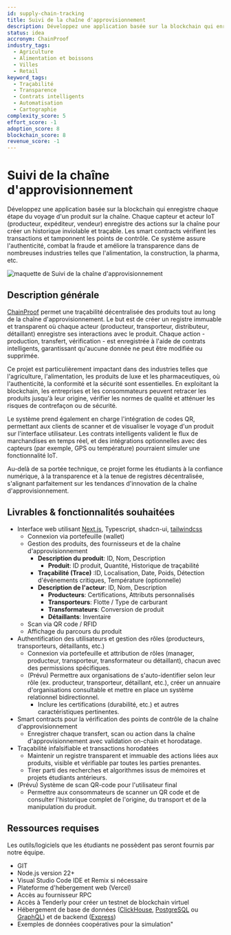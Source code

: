 ```yaml
---
id: supply-chain-tracking
title: Suivi de la chaîne d'approvisionnement
description: Développez une application basée sur la blockchain qui enregistre chaque étape du voyage d'un produit sur la chaîne. Chaque capteur et acteur IoT (producteur, expéditeur, vendeur) enregistre des actions sur la chaîne pour créer un historique inviolable et traçable. Les smart contracts vérifient les transactions et tamponnent les points de contrôle. Ce système assure l'authenticité, combat la fraude et améliore la transparence dans de nombreuses industries telles que l'alimentation, la construction, la pharma, etc.
status: idea
accronym: ChainProof
industry_tags:
  - Agriculture
  - Alimentation et boissons
  - Villes
  - Retail
keyword_tags:
  - Traçabilité
  - Transparence
  - Contrats intelligents
  - Automatisation
  - Cartographie
complexity_score: 5
effort_score: -1
adoption_score: 8
blockchain_score: 8
revenue_score: -1
---
```



# Suivi de la chaîne d'approvisionnement

Développez une application basée sur la blockchain qui enregistre chaque étape du voyage d'un produit sur la chaîne. Chaque capteur et acteur IoT (producteur, expéditeur, vendeur) enregistre des actions sur la chaîne pour créer un historique inviolable et traçable. Les smart contracts vérifient les transactions et tamponnent les points de contrôle. Ce système assure l'authenticité, combat la fraude et améliore la transparence dans de nombreuses industries telles que l'alimentation, la construction, la pharma, etc.

![maquette de Suivi de la chaîne d'approvisionnement](/images/project/supply-chain-tracking.jpg)

## Description générale

[ChainProof](https://chainproof.monark.io) permet une traçabilité décentralisée des produits tout au long de la chaîne d'approvisionnement. Le but est de créer un registre immuable et transparent où chaque acteur (producteur, transporteur, distributeur, détaillant) enregistre ses interactions avec le produit. Chaque action - production, transfert, vérification - est enregistrée à l'aide de contrats intelligents, garantissant qu'aucune donnée ne peut être modifiée ou supprimée.

Ce projet est particulièrement impactant dans des industries telles que l'agriculture, l'alimentation, les produits de luxe et les pharmaceutiques, où l'authenticité, la conformité et la sécurité sont essentielles. En exploitant la blockchain, les entreprises et les consommateurs peuvent retracer les produits jusqu'à leur origine, vérifier les normes de qualité et atténuer les risques de contrefaçon ou de sécurité.

Le système prend également en charge l'intégration de codes QR, permettant aux clients de scanner et de visualiser le voyage d'un produit sur l'interface utilisateur. Les contrats intelligents valident le flux de marchandises en temps réel, et des intégrations optionnelles avec des capteurs (par exemple, GPS ou température) pourraient simuler une fonctionnalité IoT.

Au-delà de sa portée technique, ce projet forme les étudiants à la confiance numérique, à la transparence et à la tenue de registres décentralisée, s'alignant parfaitement sur les tendances d'innovation de la chaîne d'approvisionnement.

## Livrables & fonctionnalités souhaitées

- Interface web utilisant [Next.js](http://next.js/), Typescript, shadcn-ui, [tailwindcss](https://tailwindcss.com/)
   - Connexion via portefeuille (wallet)
   - Gestion des produits, des fournisseurs et de la chaîne d'approvisionnement
      - **Description du produit**: ID, Nom, Description
         - **Produit**: ID produit, Quantité, Historique de traçabilité
      - **Traçabilité (Trace)** :ID, Localisation, Date, Poids, Détection d'événements critiques, Température (optionnelle)
      - **Description de l'acteur**: ID, Nom, Description
         - **Producteurs**: Certifications, Attributs personnalisés
         - **Transporteurs**: Flotte / Type de carburant
         - **Transformateurs**: Conversion de produit
         - **Détaillants**: Inventaire
   - Scan via QR code / RFID
   - Affichage du parcours du produit
- Authentification des utilisateurs et gestion des rôles (producteurs, transporteurs, détaillants, etc.)
   - Connexion via portefeuille et attribution de rôles (manager, producteur, transporteur, transformateur ou détaillant), chacun avec des permissions spécifiques.
   - (Prévu) Permettre aux organisations de s'auto-identifier selon leur rôle (ex. producteur, transporteur, détaillant, etc.), créer un annuaire d'organisations consultable et mettre en place un système relationnel bidirectionnel.
      - Inclure les certifications (durabilité, etc.) et autres caractéristiques pertinentes.
- Smart contracts pour la vérification des points de contrôle de la chaîne d'approvisionnement
   - Enregistrer chaque transfert, scan ou action dans la chaîne d'approvisionnement avec validation on-chain et horodatage.
- Traçabilité infalsifiable et transactions horodatées
   - Maintenir un registre transparent et immuable des actions liées aux produits, visible et vérifiable par toutes les parties prenantes.
   - Tirer parti des recherches et algorithmes issus de mémoires et projets étudiants antérieurs.
- (Prévu) Système de scan QR-code pour l'utilisateur final
   - Permettre aux consommateurs de scanner un QR code et de consulter l'historique complet de l'origine, du transport et de la manipulation du produit.


## Ressources requises

Les outils/logiciels que les étudiants ne possèdent pas seront fournis par notre équipe.

- GIT
- Node.js version 22+
- Visual Studio Code IDE et Remix si nécessaire
- Plateforme d'hébergement web (Vercel)
- Accès au fournisseur RPC
- Accès à Tenderly pour créer un testnet de blockchain virtuel
- Hébergement de base de données ([ClickHouse](https://clickhouse.com/), [PostgreSQL](https://www.postgresql.org/) ou [GraphQL](https://graphql.org/)) et de backend ([Express](https://expressjs.com/))
- Exemples de données coopératives pour la simulation"